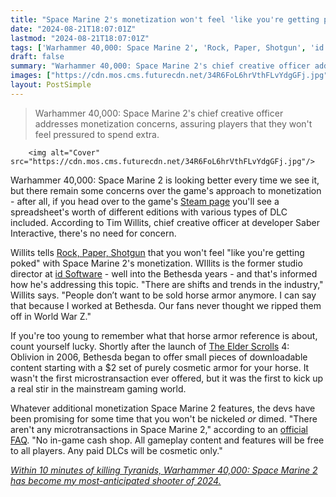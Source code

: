 ```yaml
---
title: "Space Marine 2's monetization won't feel 'like you're getting poked' because nobody wants horse armor anymore - 'I can say that because I worked at Bethesda'"
date: "2024-08-21T18:07:01Z"
lastmod: "2024-08-21T18:07:01Z"
tags: ['Warhammer 40,000: Space Marine 2', 'Rock, Paper, Shotgun', 'id Software', 'The Elder Scrolls', 'Saber Interactive', 'Bethesda', 'Tyranids', 'Third Person Shooter']
draft: false
summary: "Warhammer 40,000: Space Marine 2's chief creative officer addresses monetization concerns, assuring players that they won't feel pressured to spend extra."
images: ["https://cdn.mos.cms.futurecdn.net/34R6FoL6hrVthFLvYdgGFj.jpg"]
layout: PostSimple
---
```

> Warhammer 40,000: Space Marine 2's chief creative officer addresses monetization concerns, assuring players that they won't feel pressured to spend extra.


        <img alt="Cover" src="https://cdn.mos.cms.futurecdn.net/34R6FoL6hrVthFLvYdgGFj.jpg"/>
        
Warhammer 40,000: Space Marine 2 is looking better every time we see it, but there remain some concerns over the game's approach to monetization - after all, if you head over to the game's [Steam page](https://store.steampowered.com/app/2183900/Warhammer_40000_Space_Marine_2/) you'll see a spreadsheet's worth of different editions with various types of DLC included. According to Tim Willits, chief creative officer at developer Saber Interactive, there's no need for concern.

Willits tells [Rock, Paper, Shotgun](https://www.rockpapershotgun.com/saber-boss-explains-space-marine-2s-microtransactions-people-dont-want-to-be-sold-horse-armour-anymore) that you won't feel "like you're getting poked" with Space Marine 2's monetization. WIllits is the former studio director at [id Software](https://www.gamesradar.com/tag/id-software/) - well into the Bethesda years - and that's informed how he's addressing this topic. "There are shifts and trends in the industry," Willits says. "People don’t want to be sold horse armor anymore. I can say that because I worked at Bethesda. Our fans never thought we ripped them off in World War Z."

If you're too young to remember what that horse armor reference is about, count yourself lucky. Shortly after the launch of [The Elder Scrolls](https://www.gamesradar.com/tag/the-elder-scrolls/) 4: Oblivion in 2006, Bethesda began to offer small pieces of downloadable content starting with a $2 set of purely cosmetic armor for your horse. It wasn't the first microstransaction ever offered, but it was the first to kick up a real stir in the mainstream gaming world.

Whatever additional monetization Space Marine 2 features, the devs have been promising for some time that you won't be nickeled *or* dimed. "There aren't any microtransactions in Space Marine 2," according to an [official FAQ](https://support.saber.games/hc/en-us/articles/26354574015249-Warhammer-40-000-Space-Marine-2-FAQ). "No in-game cash shop. All gameplay content and features will be free to all players. Any paid DLCs will be cosmetic only."

[<em>Within 10 minutes of killing Tyranids, Warhammer 40,000: Space Marine 2 has become my most-anticipated shooter of 2024.</em>](https://www.gamesradar.com/games/third-person-shooter/within-10-minutes-of-killing-tyranids-warhammer-40000-space-marine-2-has-become-my-most-anticipated-shooter-of-2024/)
        